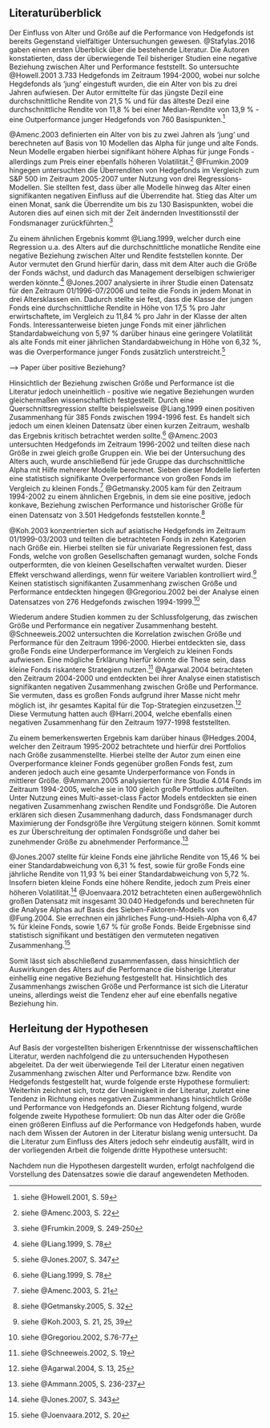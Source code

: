 ## Literaturüberblick

Der Einfluss von Alter und Größe auf die Performance von Hedgefonds ist bereits Gegenstand vielfältiger Untersuchungen gewesen. @Stafylas.2016 gaben einen ersten Überblick über die bestehende Literatur. Die Autoren konstatierten, dass der überwiegende Teil bisheriger Studien eine negative Beziehung zwischen Alter und Performance feststellt. So untersuchte @Howell.2001 3.733 Hedgefonds im Zeitraum 1994-2000, wobei nur solche Hegdefonds als 'jung' eingestuft wurden, die ein Alter von bis zu drei Jahren aufwiesen. Der Autor ermittelte für das jüngste Dezil eine durchschnittliche Rendite von 21,5 % und für das älteste Dezil eine durchschnittliche Rendite von 11,8 % bei einer Median-Rendite von 13,9 % - eine Outperformance junger Hedgefonds von 760 Basispunkten.^[siehe @Howell.2001, S. 59]

@Amenc.2003 definierten ein Alter von bis zu zwei Jahren als 'jung' und berechneten auf Basis von 10 Modellen das Alpha für junge und alte Fonds. Neun Modelle ergaben hierbei signifikant höhere Alphas für junge Fonds - allerdings zum Preis einer ebenfalls höheren Volatilität.^[siehe @Amenc.2003, S. 22] @Frumkin.2009 hingegen untersuchten die Überrenditen von Hedgefonds im Vergleich zum S&P 500 im Zeitraum 2005-2007 unter Nutzung von drei Regressions-Modellen. Sie stellten fest, dass über alle Modelle hinweg das Alter einen signifikanten negativen Einfluss auf die Überrendite hat. Stieg das Alter um einen Monat, sank die Überrendite um bis zu 130 Basispunkten, wobei die Autoren dies auf einen sich mit der Zeit ändernden Investitionsstil der Fondsmanager zurückführten.^[siehe @Frumkin.2009, S. 249-250]

Zu einem ähnlichen Ergebnis kommt @Liang.1999, welcher durch eine Regression u.a. des Alters auf die durchschnittliche monatliche Rendite eine negative Beziehung zwischen Alter und Rendite feststellen konnte. Der Autor vermutet den Grund hierfür darin, dass mit dem Alter auch die Größe der Fonds wächst, und dadurch das Management derselbigen schwieriger werden könnte.^[siehe @Liang.1999, S. 78] @Jones.2007 analysierte in ihrer Studie einen Datensatz für den Zeitraum 01/1996-07/2006 und teilte die Fonds in jedem Monat in drei Altersklassen ein. Dadurch stellte sie fest, dass die Klasse der jungen Fonds eine durchschnittliche Rendite in Höhe von 17,5 % pro Jahr erwirtschaftete, im Vergleich zu 11,84 % pro Jahr in der Klasse der alten Fonds. Interessanterweise bieten junge Fonds mit einer jährlichen Standardabweichung von 5,97 % darüber hinaus eine geringere Volatilität als alte Fonds mit einer jährlichen Standardabweichung in Höhe von 6,32 %, was die Overperformance junger Fonds zusätzlich unterstreicht.^[siehe @Jones.2007, S. 347]

--> Paper über positive Beziehung?

Hinsichtlich der Beziehung zwischen Größe und Performance ist die Literatur jedoch uneinheitlich - positive wie negative Beziehungen wurden gleichermaßen wissenschaftlich festgestellt. Durch eine Querschnittsregression stellte beispielsweise @Liang.1999 einen positiven Zusammenhang für 385 Fonds zwischen 1994-1996 fest. Es handelt sich jedoch um einen kleinen Datensatz über einen kurzen Zeitraum, weshalb das Ergebnis kritisch betrachtet werden sollte.^[siehe @Liang.1999, S. 78] @Amenc.2003 untersuchten Hedgefonds im Zeitraum 1996-2002 und teilten diese nach Größe in zwei gleich große Gruppen ein. Wie bei der Untersuchung des Alters auch, wurde anschließend für jede Gruppe das durchschnittliche Alpha mit Hilfe mehrerer Modelle berechnet. Sieben dieser Modelle lieferten eine statistisch signifikante Overperformance von großen Fonds im Vergleich zu kleinen Fonds.^[siehe @Amenc.2003, S. 21] @Getmansky.2005 kam für den Zeitraum 1994-2002 zu einem ähnlichen Ergebnis, in dem sie eine positive, jedoch konkave, Beziehung zwischen Performance und historischer Größe für einen Datensatz von 3.501 Hedgefonds feststellen konnte.^[siehe @Getmansky.2005, S. 32]

@Koh.2003 konzentrierten sich auf asiatische Hedgefonds im Zeitraum 01/1999-03/2003 und teilten die betrachteten Fonds in zehn Kategorien nach Größe ein. Hierbei stellten sie für univariate Regressionen fest, dass Fonds, welche von großen Gesellschaften gemanagt wurden, solche Fonds outperformten, die von kleinen Gesellschaften verwaltet wurden. Dieser Effekt verschwand allerdings, wenn für weitere Variablen kontrolliert wird.^[siehe @Koh.2003, S. 21, 25, 39] Keinen statistisch signifikanten Zusammenhang zwischen Größe und Performance entdeckten hingegen @Gregoriou.2002 bei der Analyse einen Datensatzes von 276 Hedgefonds zwischen 1994-1999.^[siehe @Gregoriou.2002, S.76-77]

Wiederum andere Studien kommen zu der Schlussfolgerung, das zwischen Größe und Performance ein negativer Zusammenhang besteht. @Schneeweis.2002 untersuchten die Korrelation zwischen Größe und Performance für den Zeitraum 1996-2000. Hierbei entdeckten sie, dass große Fonds eine Underperformance im Vergleich zu kleinen Fonds aufwiesen. Eine mögliche Erklärung hierfür könnte die These sein, dass kleine Fonds riskantere Strategien nutzen.^[siehe @Schneeweis.2002, S. 19] @Agarwal.2004 betrachteten den Zeitraum 2004-2000 und entdeckten bei ihrer Analyse einen statistisch signifikanten negativen Zusammenhang zwischen Größe und Performance. Sie vermuten, dass es großen Fonds aufgrund ihrer Masse nicht mehr möglich ist, ihr gesamtes Kapital für die Top-Strategien einzusetzen.^[siehe @Agarwal.2004, S. 13, 25] Diese Vermutung hatten auch @Harri.2004, welche ebenfalls einen negativen Zusammenhang für den Zeitraum 1977-1998 feststellten.

Zu einem bemerkenswerten Ergebnis kam darüber hinaus @Hedges.2004, welcher den Zeitraum 1995-2002 betrachtete und hierfür drei Portfolios nach Größe zusammenstellte. Hierbei stellte der Autor zum einen eine Overperformance kleiner Fonds gegenüber großen Fonds fest, zum anderen jedoch auch eine gesamte Underperformance von Fonds in mittlerer Größe. @Ammann.2005 analysierten für ihre Studie 4.014 Fonds im Zeitraum 1994-2005, welche sie in 100 gleich große Portfolios aufteilten. Unter Nutzung eines Multi-asset-class Factor Models entdeckten sie einen negativen Zusammenhang zwischen Rendite und Fondsgröße. Die Autoren erklären sich diesen Zusammenhang dadurch, dass Fondsmanager durch Maximierung der Fondsgröße ihre Vergütung steigern können. Somit kommt es zur Überschreitung der optimalen Fondsgröße und daher bei zunehmender Größe zu abnehmender Performance.^[siehe @Ammann.2005, S. 236-237]

@Jones.2007 stellte für kleine Fonds eine jährliche Rendite von 15,46 % bei einer Standardabweichung von 6,31 % fest, sowie für große Fonds eine jährliche Rendite von 11,93 % bei einer Standardabweichung von 5,72 %. Insofern bieten kleine Fonds eine höhere Rendite, jedoch zum Preis einer höheren Volatilität.^[siehe @Jones.2007, S. 343] @Joenvaara.2012 betrachteten einen außergewöhnlich großen Datensatz mit insgesamt 30.040 Hedgefonds und berechneten für die Analyse Alphas auf Basis des Sieben-Faktoren-Modells von @Fung.2004. Sie errechnen ein jährliches Fung-und-Hsieh-Alpha von 6,47 % für kleine Fonds, sowie 1,67 % für große Fonds. Beide Ergebnisse sind statistisch signifikant und bestätigen den vermuteten negativen Zusammenhang.^[siehe @Joenvaara.2012, S. 20]

Somit lässt sich abschließend zusammenfassen, dass hinsichtlich der Auswirkungen des Alters auf die Performance die bisherige Literatur einhellig eine negative Beziehung festgestellt hat. Hinsichtlich des Zusammenhangs zwischen Größe und Performance ist sich die Literatur uneins, allerdings weist die Tendenz eher auf eine ebenfalls negative Beziehung hin.


## Herleitung der Hypothesen

Auf Basis der vorgestellten bisherigen Erkenntnisse der wissenschaftlichen Literatur, werden nachfolgend die zu untersuchenden Hypothesen abgeleitet. Da der weit überwiegende Teil der Literatur einen negativen Zusammenhang zwischen Alter und Performance bzw. Rendite von Hedgefonds festgestellt hat, wurde folgende erste Hypothese formuliert:
\begin{itemize}
  \item \(H_1:\) Junge Hedgefonds outperformen alte Hedgefonds.
\end{itemize}
Weiterhin zeichnet sich, trotz der Uneinigkeit in der Literatur, zuletzt eine Tendenz in Richtung eines negativen Zusammenhangs hinsichtlich Größe und Performance von Hedgefonds an. Dieser Richtung folgend, wurde folgende zweite Hypothese formuliert:
\begin{itemize}
  \item \(H_2:\) Kleine Hedgefonds outperformen große Hedgefonds.
\end{itemize}
Ob nun das Alter oder die Größe einen größeren Einfluss auf die Performance von Hedgefonds haben, wurde nach dem Wissen der Autoren in der Literatur bislang wenig untersucht. Da die Literatur zum Einfluss des Alters jedoch sehr eindeutig ausfällt, wird in der vorliegenden Arbeit die folgende dritte Hypothese untersucht:
\begin{itemize}
  \item \(H_3:\) Das Alter hat einen größeren Einfluss auf die Performance von Hedgefonds als deren Größe.
\end{itemize}

Nachdem nun die Hypothesen dargestellt wurden, erfolgt nachfolgend die Vorstellung des Datensatzes sowie die darauf angewendeten Methoden.